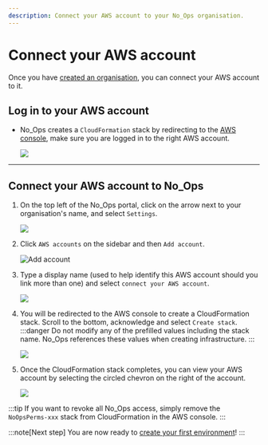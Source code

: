 ```yaml
---
description: Connect your AWS account to your No_Ops organisation.
---
```



# Connect your AWS account

Once you have [created an organisation](./setup-organisation/create-organisation.mdx), you can connect your AWS account to it.

## Log in to your AWS account

- No_Ops creates a `CloudFormation` stack by redirecting to the [AWS console](https://console.aws.amazon.com/console/home), make sure you are logged in to the right AWS account.

  <Image src="/docs/awsaccount/aws_console.webp" />

---

## Connect your AWS account to No_Ops

1. On the top left of the No_Ops portal, click on the arrow next to your organisation's name, and select `Settings`.

   <Image src="/docs/organisation_settings.webp" />

2. Click `AWS accounts` on the sidebar and then `Add account`.

   <Image src="/docs/awsaccount/add_aws_account.webp" alt="Add account" />

3. Type a display name (used to help identify this AWS account should you link more than one) and select `connect your AWS account`.

   <Image src="/docs/awsaccount/add_aws_account_dialog.webp" />

4. You will be redirected to the AWS console to create a CloudFormation stack. Scroll to the bottom, acknowledge and select `Create stack`.
   :::danger
   Do not modify any of the prefilled values including the stack name. No_Ops references these values when creating infrastructure.
   :::

   <Image src="/docs/awsaccount/create_stack.webp" />

5. Once the CloudFormation stack completes, you can view your AWS account by selecting the circled chevron on the right of the account.

   <Image src="/docs/awsaccount/view_account.webp" />

:::tip
If you want to revoke all No_Ops access, simply remove the `NoOpsPerms-xxx` stack from CloudFormation in the AWS console.
:::

:::note[Next step]
You are now ready to [create your first environment](./create-environment.mdx)!
:::

